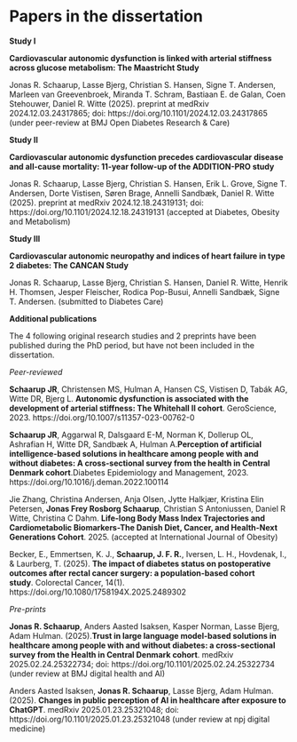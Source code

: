 # Papers in the dissertation {#sec-linked-papers .unnumbered}

**Study I**   

**Cardiovascular autonomic dysfunction is linked with arterial stiffness across glucose metabolism: The Maastricht Study** 

Jonas R. Schaarup, Lasse Bjerg, Christian S. Hansen, Signe T. Andersen, Marleen van Greevenbroek, Miranda T. Schram, Bastiaan E. de Galan, Coen Stehouwer, Daniel R. Witte (2025). preprint at medRxiv 2024.12.03.24317865; doi: https://doi.org/10.1101/2024.12.03.24317865 (under peer-review at BMJ Open Diabetes Research & Care)    

**Study II**    


**Cardiovascular autonomic dysfunction precedes cardiovascular disease and all-cause mortality: 11-year follow-up of the ADDITION-PRO study**   

Jonas R. Schaarup, Lasse Bjerg, Christian S. Hansen, Erik L. Grove, Signe T. Andersen, Dorte Vistisen, Søren Brage, Annelli Sandbæk, Daniel R. Witte (2025). preprint at medRxiv 2024.12.18.24319131; doi: https://doi.org/10.1101/2024.12.18.24319131 (accepted at Diabetes, Obesity and Metabolism)    

**Study III**   

**Cardiovascular autonomic neuropathy and indices of heart failure in type 2 diabetes: The CANCAN Study**    

Jonas R. Schaarup, Lasse Bjerg, Christian S. Hansen, Daniel R. Witte, Henrik H. Thomsen, Jesper Fleischer, Rodica Pop-Busui, Annelli Sandbæk, Signe T. Andersen.
(submitted to Diabetes Care)

\newpage

**Additional publications**

The 4 following original research studies and 2 preprints have been published during the PhD period, but have not been included in the dissertation.

*Peer-reviewed*

**Schaarup JR**, Christensen MS, Hulman A, Hansen CS, Vistisen D, Tabák AG, Witte DR, Bjerg L. **Autonomic dysfunction is associated with the development of arterial stiffness: The Whitehall II cohort**. GeroScience, 2023. https://doi.org/10.1007/s11357-023-00762-0   

**Schaarup JR**, Aggarwal R, Dalsgaard E-M, Norman K, Dollerup OL, Ashrafian H, Witte DR, Sandbæk A, Hulman A.**Perception of artificial intelligence-based solutions in healthcare among people with and without diabetes: A cross-sectional survey from the health in Central Denmark cohort**.Diabetes Epidemiology and Management, 2023. https://doi.org/10.1016/j.deman.2022.100114   

Jie Zhang, Christina Andersen, Anja Olsen, Jytte Halkjær, Kristina Elin Petersen, **Jonas Frey Rosborg Schaarup**, Christian S Antoniussen, Daniel R Witte, Christina C Dahm. **Life-long Body Mass Index Trajectories and Cardiometabolic Biomarkers-The Danish Diet, Cancer, and Health-Next Generations Cohort**. 2025.\ (accepted at International Journal of Obesity)

Becker, E., Emmertsen, K. J., **Schaarup, J. F. R.**, Iversen, L. H., Hovdenak, I., & Laurberg, T. (2025). **The impact of diabetes status on postoperative outcomes after rectal cancer surgery: a population-based cohort study**.\ Colorectal Cancer, 14(1). https://doi.org/10.1080/1758194X.2025.2489302

*Pre-prints*

**Jonas R. Schaarup**, Anders Aasted Isaksen, Kasper Norman, Lasse Bjerg, Adam Hulman. (2025).**Trust in large language model-based solutions in healthcare among people with and without diabetes: a cross-sectional survey from the Health in Central Denmark cohort**. medRxiv 2025.02.24.25322734; doi: https://doi.org/10.1101/2025.02.24.25322734 (under review at BMJ digital health and AI)

Anders Aasted Isaksen, **Jonas R. Schaarup**, Lasse Bjerg, Adam Hulman. (2025). **Changes in public perception of AI in healthcare after exposure to ChatGPT**. medRxiv 2025.01.23.25321048; doi: https://doi.org/10.1101/2025.01.23.25321048 (under review at npj digital medicine)


```{=tex}
\newpage

{\let\clearpage\relax \tableofcontents} 

\listoffigures

\listoftables
```
